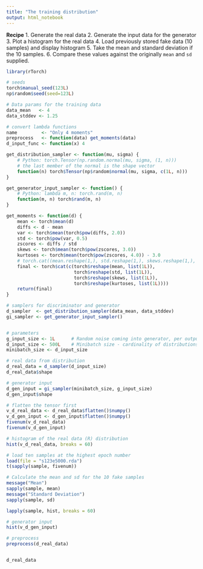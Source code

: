 ```yaml
---
title: "The training distribution"
output: html_notebook
---
```



**Recipe**
1. Generate the real data
2. Generate the input data for the generator
3. Plot a histogram for the real data
4. Load previously stored fake data (10 samples) and display histogram
5. Take the mean and standard deviation if the 10 samples.
6. Compare these values against the originally `mean` and `sd` supplied.


```r
library(rTorch)

# seeds
torch$manual_seed(123L)
np$random$seed(seed=123L)

# Data params for the training data
data_mean   <- 4
data_stddev <- 1.25

# convert lambda functions
name         <- "Only 4 moments"
preprocess   <- function(data) get_moments(data)
d_input_func <- function(x) 4

get_distribution_sampler <- function(mu, sigma) {
    # Python: torch.Tensor(np.random.normal(mu, sigma, (1, n)))
    # the last member of the normal is the shape vector
    function(n) torch$Tensor(np$random$normal(mu, sigma, c(1L, n)))
}

get_generator_input_sampler <- function() {
    # Python: lambda m, n: torch.rand(m, n) 
    function(m, n) torch$rand(m, n)
}    

get_moments <- function(d) {
    mean <- torch$mean(d)
    diffs <- d - mean
    var <- torch$mean(torch$pow(diffs, 2.0))
    std <- torch$pow(var, 0.5)
    zscores <- diffs / std
    skews <- torch$mean(torch$pow(zscores, 3.0))
    kurtoses <- torch$mean(torch$pow(zscores, 4.0)) - 3.0
    # torch.cat((mean.reshape(1,), std.reshape(1,), skews.reshape(1,), kurtoses.reshape(1,)))
    final <- torch$cat(c(torch$reshape(mean, list(1L)), 
                         torch$reshape(std, list(1L)),
                         torch$reshape(skews, list(1L)), 
                         torch$reshape(kurtoses, list(1L))))
    return(final)    
}

# samplers for discriminator and generator
d_sampler  <- get_distribution_sampler(data_mean, data_stddev)
gi_sampler <- get_generator_input_sampler()


# parameters
g_input_size <- 1L      # Random noise coming into generator, per output vector
d_input_size <- 500L    # Minibatch size - cardinality of distributions
minibatch_size <- d_input_size

# real data from distribution
d_real_data = d_sampler(d_input_size)
d_real_data$shape

# generator input
d_gen_input = gi_sampler(minibatch_size, g_input_size)
d_gen_input$shape
```

```r
# flatten the tensor first
v_d_real_data <- d_real_data$flatten()$numpy()
v_d_gen_input <- d_gen_input$flatten()$numpy()
fivenum(v_d_real_data)
fivenum(v_d_gen_input)
```

```r
# histogram of the real data (R) distribution
hist(v_d_real_data, breaks = 60)
```

```r
# load ten samples at the highest epoch number
load(file = "s123e5000.rda")
t(sapply(sample, fivenum))
```

```r
# Calculate the mean and sd for the 10 fake samples
message("Mean")
sapply(sample, mean)
message("Standard Deviation")
sapply(sample, sd)
```


```r
lapply(sample, hist, breaks = 60)
```


```r
# generator input
hist(v_d_gen_input)
```

```r
# preprocess
preprocess(d_real_data)
```

```r

```


```r
d_real_data
```


